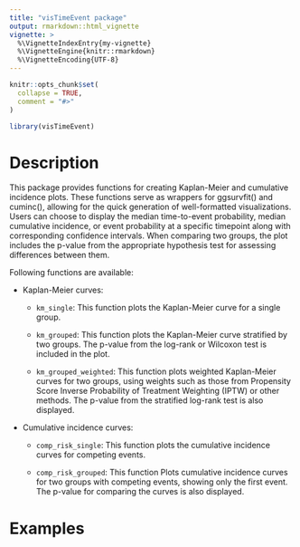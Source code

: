 ```yaml
---
title: "visTimeEvent package"
output: rmarkdown::html_vignette
vignette: >
  %\VignetteIndexEntry{my-vignette}
  %\VignetteEngine{knitr::rmarkdown}
  %\VignetteEncoding{UTF-8}
---
```


```r
knitr::opts_chunk$set(
  collapse = TRUE,
  comment = "#>"
)
```

```r
library(visTimeEvent)
```

# Description

This package provides functions for creating Kaplan-Meier and cumulative incidence plots. These functions serve as wrappers for ggsurvfit() and cuminc(), allowing for the quick generation of well-formatted visualizations. Users can choose to display the median time-to-event probability, median cumulative incidence, or event probability at a specific timepoint along with corresponding confidence intervals. When comparing two groups, the plot includes the p-value from the appropriate hypothesis test for assessing differences between them.

Following functions are available:

-   Kaplan-Meier curves:

    -   `km_single`: This function plots the Kaplan-Meier curve for a single group.

    -   `km_grouped`: This function plots the Kaplan-Meier curve stratified by two groups. The p-value from the log-rank or Wilcoxon test is included in the plot.

    -   `km_grouped_weighted`: This function plots weighted Kaplan-Meier curves for two groups, using weights such as those from Propensity Score Inverse Probability of Treatment Weighting (IPTW) or other methods. The p-value from the stratified log-rank test is also displayed.

-   Cumulative incidence curves:

    -   `comp_risk_single`: This function plots the cumulative incidence curves for competing events.

    -   `comp_risk_grouped`: This function Plots cumulative incidence curves for two groups with competing events, showing only the first event. The p-value for comparing the curves is also displayed.
  

# Examples


